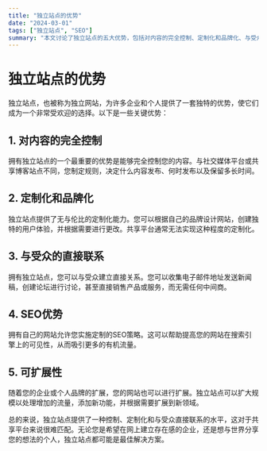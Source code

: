 ```yaml
---
title: "独立站点的优势"
date: "2024-03-01"
tags: ["独立站点", "SEO"]
summary: "本文讨论了独立站点的五大优势，包括对内容的完全控制、定制化和品牌化、与受众的直接联系、SEO优势以及可扩展性。"
---
```


# 独立站点的优势

独立站点，也被称为独立网站，为许多企业和个人提供了一套独特的优势，使它们成为一个非常受欢迎的选择。以下是一些关键优势：

## 1. 对内容的完全控制

拥有独立站点的一个最重要的优势是能够完全控制您的内容。与社交媒体平台或共享博客站点不同，您制定规则，决定什么内容发布、何时发布以及保留多长时间。

## 2. 定制化和品牌化

独立站点提供了无与伦比的定制化能力。您可以根据自己的品牌设计网站，创建独特的用户体验，并根据需要进行更改。共享平台通常无法实现这种程度的定制化。

## 3. 与受众的直接联系

拥有独立站点，您可以与受众建立直接关系。您可以收集电子邮件地址发送新闻稿，创建论坛进行讨论，甚至直接销售产品或服务，而无需任何中间商。

## 4. SEO优势

拥有自己的网站允许您实施定制的SEO策略。这可以帮助提高您的网站在搜索引擎上的可见性，从而吸引更多的有机流量。

## 5. 可扩展性

随着您的企业或个人品牌的扩展，您的网站也可以进行扩展。独立站点可以扩大规模以处理增加的流量，添加新功能，并根据需要扩展到新领域。

总的来说，独立站点提供了一种控制、定制化和与受众直接联系的水平，这对于共享平台来说很难匹配。无论您是希望在网上建立存在感的企业，还是想与世界分享您的想法的个人，独立站点都可能是最佳解决方案。
